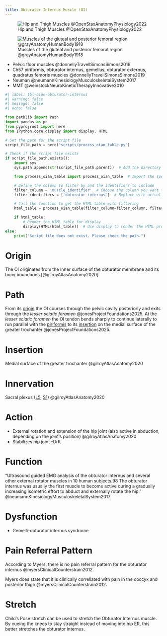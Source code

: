 ```yaml
---
title: Obturator Internus Muscle (OI)
---
```


![Hip and Thigh Muscles @OpenStaxAnatomyPhysiology2022](/The Archive/Images/OpenStax Anatomy and Physiology 2e/fig11.29 Hip and Thigh Muscles.jpeg){#fig-openstax-fig11.29}

![Muscles of the gluteal and posterior femoral region @grayAnatomyHumanBody1918](/The Archive/Images/Gray anatomy 1918 images/Myology/image434 Muscles of the gluteal and posterior femoral regions.gif){#fig-gray1918-image434}

::: {.callout title="Reading list"}

- Pelvic floor muscles @donnellyTravellSimonsSimons2019
- Ch57 piriformis, obturator internus, gemellus, obturator externus, quadratus femoris muscles @donnellyTravellSimonsSimons2019
- Neuman @neumannKinesiologyMusculoskeletalSystem2017
- MMT @weinstockNeuroKineticTherapyInnovative2010


:::

```python
#| label: tbl-oian-obturator-internus
#| warning: false
#| message: false
#| echo: false

from pathlib import Path
import pandas as pd
from pyprojroot import here
from IPython.core.display import display, HTML

# Set the path for the script file
script_file_path = here("scripts/process_oian_table.py")

# Check if the script file exists
if script_file_path.exists():
    import sys
    sys.path.append(str(script_file_path.parent))  # Add the directory of the script to the system path

    from process_oian_table import process_oian_table  # Import the specific function

    # Define the column to filter by and the identifiers to include
    filter_column = 'muscle_identifier'  # Choose the column you want to filter by
    filter_identifiers = ['obturator_internus']  # Replace with actual identifiers you want to include

    # Call the function to get the HTML table with filtering
    html_table = process_oian_table(filter_column=filter_column, filter_identifiers=filter_identifiers)

    if html_table:
        # Render the HTML table for display
        display(HTML(html_table))  # Use display to render the HTML properly
else:
    print("Script file does not exist. Please check the path.")

```


# Origin {#origin}

The OI originates from the Inner surface of the obturator membrane and its bony boundaries [@gilroyAtlasAnatomy2020].

# Path {#path}

From its [origin](#origin) the OI courses through the pelvic cavity posteriorly and exits through the *lesser sciatic foramen* @jonesProjectFoundations2025.
At the *lesser sciatic foramen* the OI tendon bends sharply to continue laterally to run parallel with the [piriformis]({{< var ref-piriformis.path >}}) to its [insertion](#insertion) on the medial surface of the greater trochanter @jonesProjectFoundations2025.


# Insertion {#insertion}
Medial surface of the greater trochanter @gilroyAtlasAnatomy2020

# Innervation {#innervation}

Sacral plexus ([L5]({{< var ref-nerve-root.l5 >}}), [S1]({{< var ref-nerve-root.s1 >}})) @gilroyAtlasAnatomy2020

# Action {#action}

- External rotation and extension of the hip joint (also active in abduction, depending on the joint’s position) @gilroyAtlasAnatomy2020
- Stabilizes hip joint -DrK



# Function


“Ultrasound ­guided EMG analysis of the obturator internus and several other external rotator muscles in 10 human subjects.98 The obturator internus was usually the first muscle to become active during a gradually increasing isometric effort to abduct and externally rotate the hip.” @neumannKinesiologyMusculoskeletalSystem2017

# Dysfunction

- Gemelli-obturator internus syndrome

# Pain Referral Pattern

According to Myers, there is no pain referral pattern for the obturator internus @myersClinicalCounterstrain2012.

Myers does state that it is clinically correllated with pain in the coccyx and posterior thigh @myersClinicalCounterstrain2012.

# Stretch

Child's Pose stretch can be used to stretch the Obturator Internus muscle.
By cueing the knees to stay straight instead of moving into hip ER, this better stretches the obturator internus.